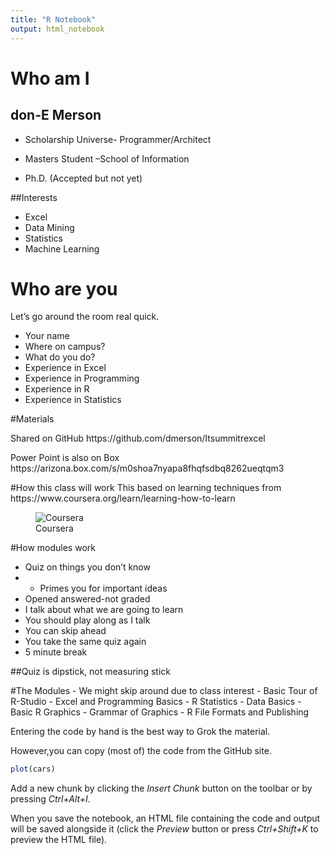 ```yaml
---
title: "R Notebook"
output: html_notebook
---
```



# Who am I

##   don-E Merson

- Scholarship Universe- Programmer/Architect

- Masters Student –School of Information
- Ph.D. (Accepted but not yet)

##Interests

- Excel
- Data Mining
- Statistics
- Machine Learning

# Who are you
Let's go around the room real quick.

- Your name
- Where on campus?
- What do you do?
- Experience in Excel
- Experience in Programming
- Experience in R
- Experience in Statistics

#Materials 

Shared on GitHub
https://github.com/dmerson/Itsummitrexcel

Power Point is also on Box
https://arizona.box.com/s/m0shoa7nyapa8fhqfsdbq8262ueqtqm3

#How this class will work
This based on learning techniques from https://www.coursera.org/learn/learning-how-to-learn

![Coursera](../Images/CourseraCourse.png)

#How modules work

- Quiz on things you don’t know
- - Primes you for important ideas
- Opened answered-not graded
- I talk about what we are going to learn 
- You should play along as I talk
- You can skip ahead
- You take the same quiz again
- 5 minute break

##Quiz is dipstick, not measuring stick


#The Modules
- We might skip around due to class interest
- Basic Tour of R-Studio
- Excel and Programming Basics
- R Statistics
- Data Basics
- Basic R Graphics
- Grammar of Graphics
- R File Formats and Publishing



Entering the code by hand is the best way to Grok the material. 

However,you can copy (most of) the code from the GitHub site. 

```r
plot(cars)
```

Add a new chunk by clicking the *Insert Chunk* button on the toolbar or by pressing *Ctrl+Alt+I*.

When you save the notebook, an HTML file containing the code and output will be saved alongside it (click the *Preview* button or press *Ctrl+Shift+K* to preview the HTML file).
